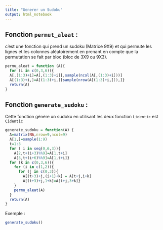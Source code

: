 ```yaml
---
title: "Generer un Sudoku"
output: html_notebook
---
```

## Fonction `permut_aleat` :
c'est une fonction qui prend un sudoku (Matrice 9X9) et qui permute les lignes et les colonnes aléatoirement en prenant en compte que la permutation se fait par bloc (bloc de 3X9 ou 9X3).

```r
permu_aleat = function (A){
  for (i in c(0,3,6)){
  A[,(1:3)+i]=A[,(1:3)+i][,sample(ncol(A[,(1:3)+i]))]
  A[(1:3)+i,]=A[(1:3)+i,][sample(nrow(A[(1:3)+i,])),]}
  return(A)
}
```

## Fonction `generate_sudoku` :

Cette fonction génère un sudoku en utilisant les deux fonction `Lidentic` est `Cidentic`

```r
generate_sudoku = function(A) {
  A=matrix(NA,nrow=9,ncol=9)
  A[1,]=sample(1:9)
  t=1:3
  for ( i in seq(0,6,3)){
    A[2,t+(i+3)%%9]=A[1,t+i]
    A[3,t+(i+6)%%9]=A[1,t+i]}
  for (k in c(0,3,6)){
    for (i in c(1,2)){
      for (j in c(0,3)){
        A[(t+3)+j,(i+1)+k] = A[t+j,i+k]
        A[(t+3)+j,1+k]=A[t+j,3+k]}
    }
    permu_aleat(A)
  }
  return(A)
}
```

Exemple :
```r
generate_sudoku()
```
